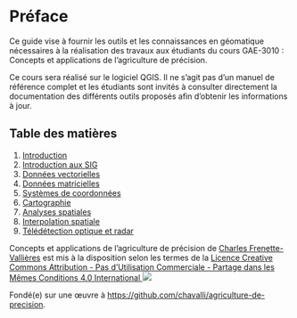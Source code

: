 # Préface {.unnumbered}

Ce guide vise à fournir les outils et les connaissances en géomatique nécessaires à la réalisation des travaux aux étudiants du cours GAE-3010 : Concepts et applications de l'agriculture de précision. 

Ce cours sera réalisé sur le logiciel QGIS. Il ne s'agit pas d'un manuel de référence complet et les étudiants sont invités à consulter directement la documentation des différents outils proposés afin d'obtenir les informations à jour.

## Table des matières {.unnumbered}

1. [Introduction](intro.qmd)
2. [Introduction aux SIG](sig.qmd)
3. [Données vectorielles](vector.qmd)
4. [Données matricielles](raster.qmd)
5. [Systèmes de coordonnées](src.qmd)
6. [Cartographie](carto.qmd)
7. [Analyses spatiales](analyses-spatiales.qmd)
8. [Interpolation spatiale](interpolation.qmd)
9. [Télédétection optique et radar](teledetection.qmd)

Concepts et applications de l'agriculture de précision de <a xmlns:cc="http://creativecommons.org/ns#" href="https://chavalli.github.io/agriculture-de-precision/" property="cc:attributionName" rel="cc:attributionURL">Charles Frenette-Vallières</a> est mis à la disposition selon les termes de la [Licence Creative Commons Attribution - Pas d'Utilisation Commerciale - Partage dans les Mêmes Conditions 4.0 International ![](https://licensebuttons.net/l/by-nc-sa/4.0/88x31.png)](http://creativecommons.org/licenses/by-nc-sa/4.0/) 

Fondé(e) sur une œuvre à [https://github.com/chavalli/agriculture-de-precision](https://github.com/chavalli/agriculture-de-precision).